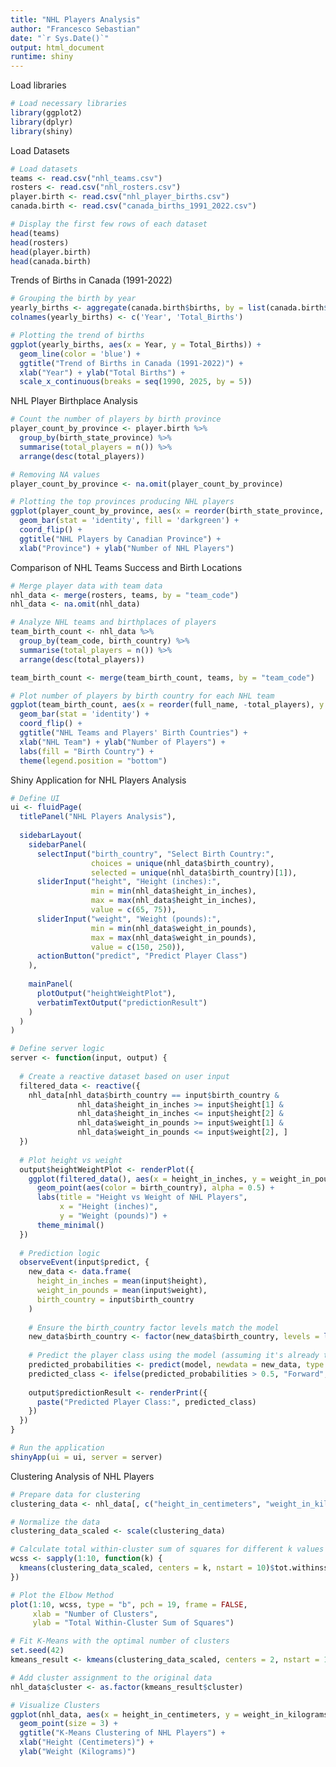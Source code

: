 ---
title: "NHL Players Analysis"
author: "Francesco Sebastian"
date: "`r Sys.Date()`"
output: html_document
runtime: shiny
---

Load libraries

```{r setup, include=TRUE}
# Load necessary libraries
library(ggplot2)
library(dplyr)
library(shiny)
```

Load Datasets

```{r}
# Load datasets
teams <- read.csv("nhl_teams.csv")
rosters <- read.csv("nhl_rosters.csv")
player.birth <- read.csv("nhl_player_births.csv")
canada.birth <- read.csv("canada_births_1991_2022.csv")

# Display the first few rows of each dataset
head(teams)
head(rosters)
head(player.birth)
head(canada.birth)
```

Trends of Births in Canada (1991-2022)

```{r}
# Grouping the birth by year
yearly_births <- aggregate(canada.birth$births, by = list(canada.birth$year), FUN = sum)
colnames(yearly_births) <- c('Year', 'Total_Births')

# Plotting the trend of births
ggplot(yearly_births, aes(x = Year, y = Total_Births)) +
  geom_line(color = 'blue') +
  ggtitle("Trend of Births in Canada (1991-2022)") +
  xlab("Year") + ylab("Total Births") +
  scale_x_continuous(breaks = seq(1990, 2025, by = 5))


```

NHL Player Birthplace Analysis

```{r}
# Count the number of players by birth province
player_count_by_province <- player.birth %>%
  group_by(birth_state_province) %>%
  summarise(total_players = n()) %>%
  arrange(desc(total_players))

# Removing NA values 
player_count_by_province <- na.omit(player_count_by_province)

# Plotting the top provinces producing NHL players
ggplot(player_count_by_province, aes(x = reorder(birth_state_province, -total_players), y = total_players)) +
  geom_bar(stat = 'identity', fill = 'darkgreen') +
  coord_flip() +
  ggtitle("NHL Players by Canadian Province") +
  xlab("Province") + ylab("Number of NHL Players")

```

Comparison of NHL Teams Success and Birth Locations

```{r}
# Merge player data with team data
nhl_data <- merge(rosters, teams, by = "team_code")
nhl_data <- na.omit(nhl_data)

# Analyze NHL teams and birthplaces of players
team_birth_count <- nhl_data %>%
  group_by(team_code, birth_country) %>%
  summarise(total_players = n()) %>%
  arrange(desc(total_players))

team_birth_count <- merge(team_birth_count, teams, by = "team_code")

# Plot number of players by birth country for each NHL team
ggplot(team_birth_count, aes(x = reorder(full_name, -total_players), y = total_players, fill = birth_country)) +
  geom_bar(stat = 'identity') +
  coord_flip() +
  ggtitle("NHL Teams and Players' Birth Countries") +
  xlab("NHL Team") + ylab("Number of Players") +
  labs(fill = "Birth Country") +
  theme(legend.position = "bottom")

```

Shiny Application for NHL Players Analysis

```{r}
# Define UI
ui <- fluidPage(
  titlePanel("NHL Players Analysis"),
  
  sidebarLayout(
    sidebarPanel(
      selectInput("birth_country", "Select Birth Country:", 
                  choices = unique(nhl_data$birth_country), 
                  selected = unique(nhl_data$birth_country)[1]),
      sliderInput("height", "Height (inches):", 
                  min = min(nhl_data$height_in_inches), 
                  max = max(nhl_data$height_in_inches), 
                  value = c(65, 75)),
      sliderInput("weight", "Weight (pounds):", 
                  min = min(nhl_data$weight_in_pounds), 
                  max = max(nhl_data$weight_in_pounds), 
                  value = c(150, 250)),
      actionButton("predict", "Predict Player Class")
    ),
    
    mainPanel(
      plotOutput("heightWeightPlot"),
      verbatimTextOutput("predictionResult")
    )
  )
)

# Define server logic
server <- function(input, output) {
  
  # Create a reactive dataset based on user input
  filtered_data <- reactive({
    nhl_data[nhl_data$birth_country == input$birth_country & 
               nhl_data$height_in_inches >= input$height[1] & 
               nhl_data$height_in_inches <= input$height[2] &
               nhl_data$weight_in_pounds >= input$weight[1] & 
               nhl_data$weight_in_pounds <= input$weight[2], ]
  })
  
  # Plot height vs weight
  output$heightWeightPlot <- renderPlot({
    ggplot(filtered_data(), aes(x = height_in_inches, y = weight_in_pounds)) +
      geom_point(aes(color = birth_country), alpha = 0.5) +
      labs(title = "Height vs Weight of NHL Players",
           x = "Height (inches)",
           y = "Weight (pounds)") +
      theme_minimal()
  })
  
  # Prediction logic
  observeEvent(input$predict, {
    new_data <- data.frame(
      height_in_inches = mean(input$height),
      weight_in_pounds = mean(input$weight),
      birth_country = input$birth_country
    )
    
    # Ensure the birth_country factor levels match the model
    new_data$birth_country <- factor(new_data$birth_country, levels = levels(nhl_data$birth_country))
    
    # Predict the player class using the model (assuming it's already trained)
    predicted_probabilities <- predict(model, newdata = new_data, type = "response")
    predicted_class <- ifelse(predicted_probabilities > 0.5, "Forward", "Defense/Goalie")  # Adjust according to your class names
    
    output$predictionResult <- renderPrint({
      paste("Predicted Player Class:", predicted_class)
    })
  })
}

# Run the application 
shinyApp(ui = ui, server = server)
```

Clustering Analysis of NHL Players

```{r}
# Prepare data for clustering
clustering_data <- nhl_data[, c("height_in_centimeters", "weight_in_kilograms")]

# Normalize the data
clustering_data_scaled <- scale(clustering_data)

# Calculate total within-cluster sum of squares for different k values
wcss <- sapply(1:10, function(k) {
  kmeans(clustering_data_scaled, centers = k, nstart = 10)$tot.withinss
})

# Plot the Elbow Method
plot(1:10, wcss, type = "b", pch = 19, frame = FALSE,
     xlab = "Number of Clusters",
     ylab = "Total Within-Cluster Sum of Squares")

# Fit K-Means with the optimal number of clusters
set.seed(42)
kmeans_result <- kmeans(clustering_data_scaled, centers = 2, nstart = 10)

# Add cluster assignment to the original data
nhl_data$cluster <- as.factor(kmeans_result$cluster)

# Visualize Clusters
ggplot(nhl_data, aes(x = height_in_centimeters, y = weight_in_kilograms, color = cluster)) +
  geom_point(size = 3) +
  ggtitle("K-Means Clustering of NHL Players") +
  xlab("Height (Centimeters)") + 
  ylab("Weight (Kilograms)")

```
